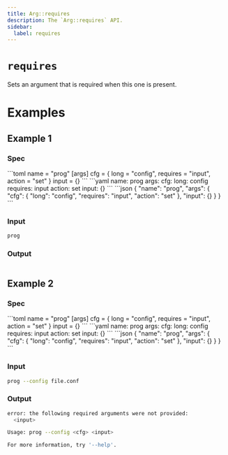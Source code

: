 ```yaml
---
title: Arg::requires
description: The `Arg::requires` API.
sidebar:
  label: requires
---
```



# `requires` <LinkButton href="https://docs.rs/clap/latest/clap/struct.Arg.html#method.requires" icon="open-book" variant="minimal"></LinkButton>

<Badge text="since 0.1.0" size="small" />

Sets an argument that is required when this one is present.

# Examples
## Example 1

### Spec

<Tabs syncKey="format">
  <TabItem label="TOML">
```toml
name = "prog"
[args]
cfg = { long = "config", requires = "input", action = "set" }
input = {}
```
  </TabItem>
  <TabItem label="YAML">
```yaml
name: prog
args:
  cfg:
    long: config
    requires: input
    action: set
  input: {}
```
  </TabItem>
  <TabItem label="JSON">
```json
{
  "name": "prog",
  "args": {
    "cfg": {
      "long": "config",
      "requires": "input",
      "action": "set"
    },
    "input": {}
  }
}
```
  </TabItem>
</Tabs>

### Input

```bash
prog
```

### Output

```bash

```
## Example 2

### Spec

<Tabs syncKey="format">
  <TabItem label="TOML">
```toml
name = "prog"
[args]
cfg = { long = "config", requires = "input", action = "set" }
input = {}
```
  </TabItem>
  <TabItem label="YAML">
```yaml
name: prog
args:
  cfg:
    long: config
    requires: input
    action: set
  input: {}
```
  </TabItem>
  <TabItem label="JSON">
```json
{
  "name": "prog",
  "args": {
    "cfg": {
      "long": "config",
      "requires": "input",
      "action": "set"
    },
    "input": {}
  }
}
```
  </TabItem>
</Tabs>

### Input

```bash
prog --config file.conf
```

### Output

```bash
error: the following required arguments were not provided:
  <input>

Usage: prog --config <cfg> <input>

For more information, try '--help'.
```
